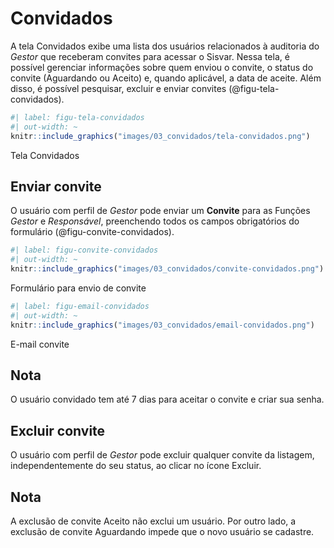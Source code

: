 # Convidados {#sec-convidados}
A tela Convidados exibe uma lista dos usuários relacionados à auditoria do *Gestor* que receberam convites para acessar o Sisvar. Nessa tela, é possível gerenciar informações sobre quem enviou o convite, o status do convite (Aguardando ou Aceito) e, quando aplicável, a data de aceite. Além disso, é possível pesquisar, excluir e enviar convites (@figu-tela-convidados).

::: {#figu-tela-convidados}
```r
#| label: figu-tela-convidados
#| out-width: ~
knitr::include_graphics("images/03_convidados/tela-convidados.png")
```
Tela Convidados
:::

## Enviar convite
O usuário com perfil de *Gestor* pode enviar um **Convite** para as Funções *Gestor* e *Responsável*, preenchendo todos os campos obrigatórios do formulário (@figu-convite-convidados).

::: {#figu-convite-convidados}
```r
#| label: figu-convite-convidados
#| out-width: ~
knitr::include_graphics("images/03_convidados/convite-convidados.png")
```
Formulário para envio de convite
:::

::: {#figu-email-convidados}
```r
#| label: figu-email-convidados
#| out-width: ~
knitr::include_graphics("images/03_convidados/email-convidados.png")
```
E-mail convite
:::

:::callout-note
## Nota
O usuário convidado tem até 7 dias para aceitar o convite e criar sua senha.
:::

## Excluir convite
O usuário com perfil de *Gestor* pode excluir qualquer convite da listagem, independentemente do seu status, ao clicar no ícone Excluir.

:::callout-note
## Nota
A exclusão de convite Aceito não exclui um usuário. Por outro lado, a exclusão de convite Aguardando impede que o novo usuário se cadastre.
:::

